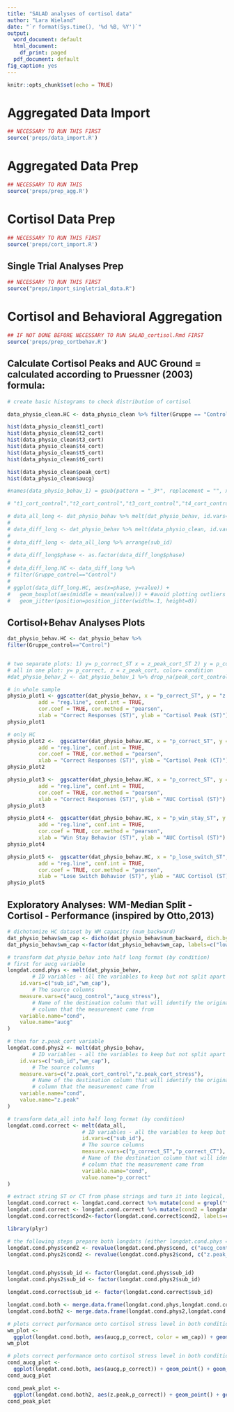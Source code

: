 ```yaml
---
title: "SALAD analyses of cortisol data"
author: "Lara Wieland"
date: "`r format(Sys.time(), '%d %B, %Y')`"
output:
  word_document: default
  html_document:
    df_print: paged
  pdf_document: default
fig_caption: yes
---
```



```r
knitr::opts_chunk$set(echo = TRUE)
```

# Aggregated Data Import
```r
## NECESSARY TO RUN THIS FIRST
source('preps/data_import.R')

```
# Aggregated Data Prep
```r
## NECESSARY TO RUN THIS
source('preps/prep_agg.R')

```
# Cortisol Data Prep
```r
## NECESSARY TO RUN THIS FIRST
source('preps/cort_import.R')

```

## Single Trial Analyses Prep
```r
## NECESSARY TO RUN THIS FIRST
source("preps/import_singletrial_data.R")
```

# Cortisol and Behavioral Aggregation 
```r
## IF NOT DONE BEFORE NECESSARY TO RUN SALAD_cortisol.Rmd FIRST
source('preps/prep_cortbehav.R')

```

## Calculate Cortisol Peaks and AUC Ground = calculated according to Pruessner (2003) formula: 
```r

# create basic histograms to check distribution of cortisol

data_physio_clean.HC <- data_physio_clean %>% filter(Gruppe == "Control")

hist(data_physio_clean$t1_cort)
hist(data_physio_clean$t2_cort)
hist(data_physio_clean$t3_cort)
hist(data_physio_clean$t4_cort)
hist(data_physio_clean$t5_cort)
hist(data_physio_clean$t6_cort)

hist(data_physio_clean$peak_cort)
hist(data_physio_clean$aucg)

#names(data_physio_behav_1) = gsub(pattern = "_3*", replacement = "", x = names(data_physio_behav_1))

# "t1_cort_control","t2_cort_control","t3_cort_control","t4_cort_control","t5_cort_control","t6_cort_control","t1_amyl_control","t2_amyl_control","t3_amyl_control","t4_amyl_control","t5_amyl_control","t6_amyl_control","peak_cort_control","z.peak_cort_control","t1_cort_stress","t2_cort_stress","t3_cort_stress","t4_cort_stress","t5_cort_stress","t6_cort_stress","t1_amyl_stress","t2_amyl_stress","t3_amyl_stress","t4_amyl_stress","t5_amyl_stress","t6_amyl_stress","peak_cort_stress","z.peak_cort_stress","p_correct_CT","p_stay_CT","p_switch_CT","p_win_stay_CT","p_win_switch_CT","p_lose_stay_CT","p_lose_switch_CT","mean_RT_ST","p_correct_ST","p_stay_ST","p_switch_ST","p_win_stay_ST","p_win_switch_ST","p_lose_stay_ST","p_lose_switch_ST",

# data_all_long <- dat_physio_behav %>% melt(dat_physio_behav, id.vars=c("sub_id","Gruppe_control","day_order_control"), measure.vars = c("diff_STCT_pre","diff_STCT_rev", "diff_STCT_post"), variable.name = "phase")
# 
# data_diff_long <- dat_physio_behav %>% melt(data_physio_clean, id.vars=c("sub_id","Gruppe_control","day_order_control"), measure.vars = c("diff_STCT_pre","diff_STCT_rev", "diff_STCT_post"), variable.name = "phase")
# 
# data_diff_long <- data_all_long %>% arrange(sub_id)
# 
# data_diff_long$phase <- as.factor(data_diff_long$phase)
# 
# data_diff_long.HC <- data_diff_long %>%
# filter(Gruppe_control=="Control")
# 
# ggplot(data_diff_long.HC, aes(x=phase, y=value)) + 
#   geom_boxplot(aes(middle = mean(value))) + #avoid plotting outliers twice
#   geom_jitter(position=position_jitter(width=.1, height=0))

```


## Cortisol+Behav Analyses Plots
```r

dat_physio_behav.HC <- dat_physio_behav %>%
filter(Gruppe_control=="Control")


# two separate plots: 1) y= p_correct_ST x = z_peak_cort_ST 2) y = p_correct_CT x = z_peak_cort_CT
# all in one plot: y= p_correct, z = z_peak_cort, color= condition
#dat_physio_behav_2 <- dat_physio_behav_1 %>% drop_na(peak_cort_control)

# in whole sample
physio_plot1 <- ggscatter(dat_physio_behav, x = "p_correct_ST", y = "z.peak_cort_stress", 
          add = "reg.line", conf.int = TRUE, 
          cor.coef = TRUE, cor.method = "pearson",
          xlab = "Correct Responses (ST)", ylab = "Cortisol Peak (ST)")
physio_plot1

# only HC
physio_plot2 <-  ggscatter(dat_physio_behav.HC, x = "p_correct_ST", y = "z.peak_cort_stress", na.rm = TRUE,
          add = "reg.line", conf.int = TRUE, 
          cor.coef = TRUE, cor.method = "pearson",
          xlab = "Correct Responses (ST)", ylab = "Cortisol Peak (CT)")
physio_plot2

physio_plot3 <-  ggscatter(dat_physio_behav.HC, x = "p_correct_ST", y = "aucg_stress", na.rm = TRUE,
          add = "reg.line", conf.int = TRUE, 
          cor.coef = TRUE, cor.method = "pearson",
          xlab = "Correct Responses (ST)", ylab = "AUC Cortisol (ST)")
physio_plot3

physio_plot4 <-  ggscatter(dat_physio_behav.HC, x = "p_win_stay_ST", y = "aucg_stress", na.rm = TRUE,
          add = "reg.line", conf.int = TRUE, 
          cor.coef = TRUE, cor.method = "pearson",
          xlab = "Win Stay Behavior (ST)", ylab = "AUC Cortisol (ST)")
physio_plot4

physio_plot5 <-  ggscatter(dat_physio_behav.HC, x = "p_lose_switch_ST", y = "aucg_stress", na.rm = TRUE,
          add = "reg.line", conf.int = TRUE, 
          cor.coef = TRUE, cor.method = "pearson",
          xlab = "Lose Switch Behavior (ST)", ylab = "AUC Cortisol (ST)")
physio_plot5

```


## Exploratory Analyses: WM-Median Split - Cortisol - Performance (inspired by Otto,2013)
```r

# dichotomize HC dataset by WM capacity (num_backward)
dat_physio_behav$wm_cap <- dicho(dat_physio_behav$num_backward, dich.by = "median", as.num = TRUE)
dat_physio_behav$wm_cap <-factor(dat_physio_behav$wm_cap, labels=c("low WM", "high WM"))

# transform dat_physio_behav into half long format (by condition)
# first for aucg variable
longdat.cond.phys <- melt(dat_physio_behav,
        # ID variables - all the variables to keep but not split apart on
    id.vars=c("sub_id","wm_cap"),
        # The source columns
    measure.vars=c("aucg_control","aucg_stress"),
        # Name of the destination column that will identify the original
        # column that the measurement came from
    variable.name="cond",
    value.name="aucg"
)

# then for z.peak_cort variable
longdat.cond.phys2 <- melt(dat_physio_behav,
        # ID variables - all the variables to keep but not split apart on
    id.vars=c("sub_id","wm_cap"),
        # The source columns
    measure.vars=c("z.peak_cort_control","z.peak_cort_stress"),
        # Name of the destination column that will identify the original
        # column that the measurement came from
    variable.name="cond",
    value.name="z.peak"
)

# transform data_all into half long format (by condition)
longdat.cond.correct <- melt(data_all,
                        # ID variables - all the variables to keep but not split apart on
                        id.vars=c("sub_id"),
                        # The source columns
                        measure.vars=c("p_correct_ST","p_correct_CT"),
                        # Name of the destination column that will identify the original
                        # column that the measurement came from
                        variable.name="cond",
                        value.name="p_correct"
)

# extract string ST or CT from phase strings and turn it into logical, then numeric
longdat.cond.correct <- longdat.cond.correct %>% mutate(cond = grepl("*CT",longdat.cond.correct$cond)) 
longdat.cond.correct <- longdat.cond.correct %>% mutate(cond2 = longdat.cond.correct$cond*1)
longdat.cond.correct$cond2<-factor(longdat.cond.correct$cond2, labels=c("stress", "control"))

library(plyr)

# the following steps prepare both longdats (either longdat.cond.phys = aucg or longdat.cond.phys2 = zpeak) for the merge with longdat.cond.correct
longdat.cond.phys$cond2 <- revalue(longdat.cond.phys$cond, c("aucg_control" = "control","aucg_stress"="stress"))
longdat.cond.phys2$cond2 <- revalue(longdat.cond.phys2$cond, c("z.peak_cort_control" = "control","z.peak_cort_stress"="stress"))


longdat.cond.phys$sub_id <- factor(longdat.cond.phys$sub_id)
longdat.cond.phys2$sub_id <- factor(longdat.cond.phys2$sub_id)

longdat.cond.correct$sub_id <- factor(longdat.cond.correct$sub_id)

longdat.cond.both <- merge.data.frame(longdat.cond.phys,longdat.cond.correct, by = c("sub_id", "cond2"))
longdat.cond.both2 <- merge.data.frame(longdat.cond.phys2,longdat.cond.correct, by = c("sub_id", "cond2"))

# plots correct performance onto cortisol stress level in both conditions
wm_plot <- 
  ggplot(longdat.cond.both, aes(aucg,p_correct, color = wm_cap)) + geom_point() + geom_smooth(aes(group = wm_cap), method = "lm", se = FALSE) + facet_wrap(~cond2)
wm_plot

# plots correct performance onto cortisol stress level in both conditions
cond_aucg_plot <- 
  ggplot(longdat.cond.both, aes(aucg,p_correct)) + geom_point() + geom_smooth(aes(group = cond2), method = "lm", se = FALSE) + facet_wrap(~cond2)
cond_aucg_plot

cond_peak_plot <- 
  ggplot(longdat.cond.both2, aes(z.peak,p_correct)) + geom_point() + geom_smooth(aes(group = cond2), method = "lm", se = FALSE) + facet_wrap(~cond2)
cond_peak_plot


```